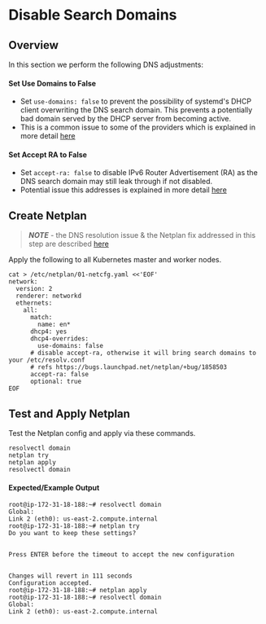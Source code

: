 # Disable Search Domains

## Overview

In this section we perform the following DNS adjustments:

#### Set Use Domains to False

* Set `use-domains: false` to prevent the possibility of systemd's DHCP client overwriting the DNS search domain.  This prevents a potentially bad domain served by the DHCP server from becoming active.
* This is a common issue to some of the providers which is explained in more detail [here](https://github.com/akash-network/support/issues/80)

#### Set Accept RA to False

* Set `accept-ra: false` to disable IPv6 Router Advertisement (RA) as the DNS search domain may still leak through if not disabled.
* Potential issue this addresses is explained in more detail [here](https://bugs.launchpad.net/netplan/+bug/1858503)

## Create Netplan

> _**NOTE**_ - the DNS resolution issue & the Netplan fix addressed in this step are described [here](https://github.com/akash-network/support/issues/80)

Apply the following to all Kubernetes master and worker nodes.

```
cat > /etc/netplan/01-netcfg.yaml <<'EOF'
network:
  version: 2
  renderer: networkd
  ethernets:
    all:
      match:
        name: en*
      dhcp4: yes
      dhcp4-overrides:
        use-domains: false
      # disable accept-ra, otherwise it will bring search domains to your /etc/resolv.conf
      # refs https://bugs.launchpad.net/netplan/+bug/1858503
      accept-ra: false
      optional: true
EOF
```

## Test and Apply Netplan

Test the Netplan config and apply via these commands.

```
resolvectl domain
netplan try
netplan apply
resolvectl domain 
```

#### Expected/Example Output

```
root@ip-172-31-18-188:~# resolvectl domain
Global:
Link 2 (eth0): us-east-2.compute.internal
root@ip-172-31-18-188:~# netplan try
Do you want to keep these settings?


Press ENTER before the timeout to accept the new configuration


Changes will revert in 111 seconds
Configuration accepted.
root@ip-172-31-18-188:~# netplan apply
root@ip-172-31-18-188:~# resolvectl domain
Global:
Link 2 (eth0): us-east-2.compute.internal
```
